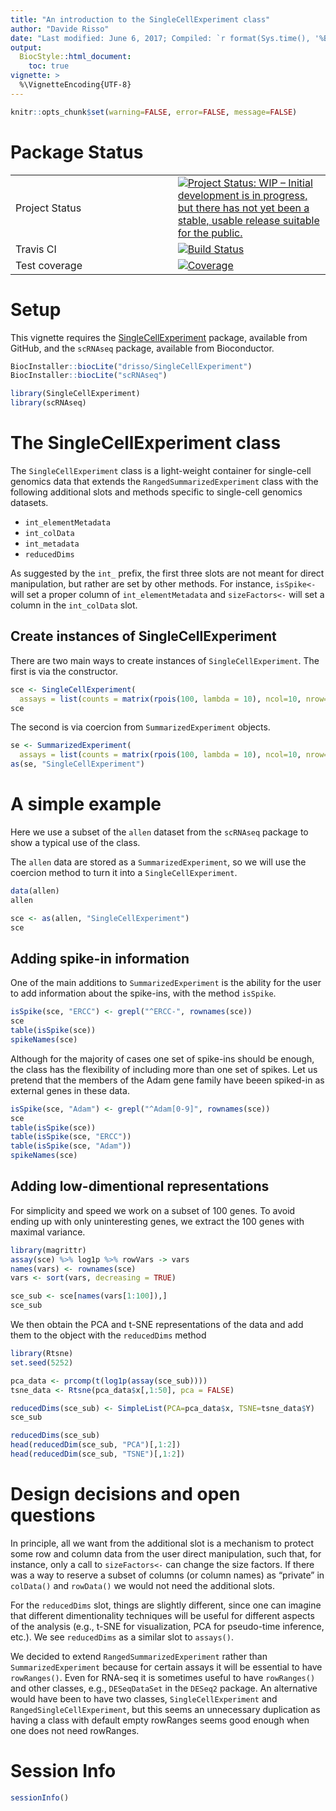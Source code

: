 ```yaml
---
title: "An introduction to the SingleCellExperiment class"
author: "Davide Risso"
date: "Last modified: June 6, 2017; Compiled: `r format(Sys.time(), '%B %d, %Y')`"
output:
  BiocStyle::html_document:
    toc: true
vignette: >
  %\VignetteEncoding{UTF-8}
---
```


<!--
%\VignetteEngine{knitr::rmarkdown}
%\VignetteIndexEntry{SingleCellExperiment Vignette}
-->

```r
knitr::opts_chunk$set(warning=FALSE, error=FALSE, message=FALSE)
```

# Package Status

|                |               |
| -------------- | ------------- |
| Project Status | [![Project Status: WIP – Initial development is in progress, but there has not yet been a stable, usable release suitable for the public.](http://www.repostatus.org/badges/latest/wip.svg)](http://www.repostatus.org/#wip) |
| Travis CI      | [![Build Status](https://travis-ci.org/drisso/SingleCellExperiment.svg?branch=master)](https://travis-ci.org/drisso/SingleCellExperiment) |
| Test coverage  | [![Coverage](https://codecov.io/gh/drisso/SingleCellExperiment/branch/master/graph/badge.svg)](https://codecov.io/gh/drisso/SingleCellExperiment) |

# Setup

This vignette requires the [SingleCellExperiment](https://github.com/drisso/SingleCellExperiment) package,
available from GitHub, and the `scRNAseq` package, available from Bioconductor.

```r
BiocInstaller::biocLite("drisso/SingleCellExperiment")
BiocInstaller::biocLite("scRNAseq")
```

```r
library(SingleCellExperiment)
library(scRNAseq)
```

# The SingleCellExperiment class

The `SingleCellExperiment` class is a light-weight container for single-cell 
genomics data that extends the `RangedSummarizedExperiment` class with the following
additional slots and methods specific to single-cell genomics datasets.

* `int_elementMetadata` 
* `int_colData`
* `int_metadata`
* `reducedDims`

As suggested by the `int_` prefix, the first three slots are not meant for direct
manipulation, but rather are set by other methods. For instance, `isSpike<-` will
set a proper column of `int_elementMetadata` and `sizeFactors<-` will set a 
column in the `int_colData` slot.

## Create instances of SingleCellExperiment

There are two main ways to create instances of `SingleCellExperiment`. The first
is via the constructor.

```r
sce <- SingleCellExperiment(
  assays = list(counts = matrix(rpois(100, lambda = 10), ncol=10, nrow=10)))
sce
```

The second is via coercion from `SummarizedExperiment` objects.

```r
se <- SummarizedExperiment(
  assays = list(counts = matrix(rpois(100, lambda = 10), ncol=10, nrow=10)))
as(se, "SingleCellExperiment")
```

# A simple example

Here we use a subset of the `allen` dataset from the `scRNAseq` package to
show a typical use of the class.

The `allen` data are stored as a `SummarizedExperiment`, so we will use the
coercion method to turn it into a `SingleCellExperiment`.

```r
data(allen)
allen

sce <- as(allen, "SingleCellExperiment")
sce
```

## Adding spike-in information

One of the main additions to `SummarizedExperiment` is the ability for the user
to add information about the spike-ins, with the method `isSpike`.

```r
isSpike(sce, "ERCC") <- grepl("^ERCC-", rownames(sce))
sce
table(isSpike(sce))
spikeNames(sce)
```

Although for the majority of cases one set of spike-ins should be enough, the
class has the flexibility of including more than one set of spikes.
Let us pretend that the members of the Adam gene family have beeen spiked-in as
external genes in these data.

```r
isSpike(sce, "Adam") <- grepl("^Adam[0-9]", rownames(sce))
sce
table(isSpike(sce))
table(isSpike(sce, "ERCC"))
table(isSpike(sce, "Adam"))
spikeNames(sce)
```

## Adding low-dimentional representations

For simplicity and speed we work on a subset of 100 genes. To avoid
ending up with only uninteresting genes, we extract the 100 genes with maximal 
variance.

```r
library(magrittr)
assay(sce) %>% log1p %>% rowVars -> vars
names(vars) <- rownames(sce)
vars <- sort(vars, decreasing = TRUE)

sce_sub <- sce[names(vars[1:100]),]
sce_sub
```

We then obtain the PCA and t-SNE representations of the data and add them to the
object with the `reducedDims` method

```r
library(Rtsne)
set.seed(5252)

pca_data <- prcomp(t(log1p(assay(sce_sub))))
tsne_data <- Rtsne(pca_data$x[,1:50], pca = FALSE)

reducedDims(sce_sub) <- SimpleList(PCA=pca_data$x, TSNE=tsne_data$Y)
sce_sub

reducedDims(sce_sub)
head(reducedDim(sce_sub, "PCA")[,1:2])
head(reducedDim(sce_sub, "TSNE")[,1:2])
```

# Design decisions and open questions

In principle, all we want from the additional slot is a mechanism to protect
some row and column data from the user direct manipulation, such that, for
instance, only a call to `sizeFactors<-` can change the size factors.
If there was a way to reserve a subset of columns (or column names) as "private"
in `colData()` and `rowData()` we would not need the additional slots.

For the `reducedDims` slot, things are slightly different, since one can imagine
that different dimentionality techniques will be useful for different aspects
of the analysis (e.g., t-SNE for visualization, PCA for pseudo-time inference,
etc.). We see `reducedDims` as a similar slot to `assays()`.

We decided to extend `RangedSummarizedExperiment` rather than `SummarizedExperiment`
because for certain assays it will be essential to have `rowRanges()`. Even for
RNA-seq it is sometimes useful to have `rowRanges()` and other classes, e.g.,
`DESeqDataSet` in the `DESeq2` package.
An alternative would have been to have two classes, `SingleCellExperiment` and
`RangedSingleCellExperiment`, but this seems an unnecessary duplication as
having a class with default empty rowRanges seems good enough when one does not
need rowRanges.

# Session Info

```r
sessionInfo()
```
